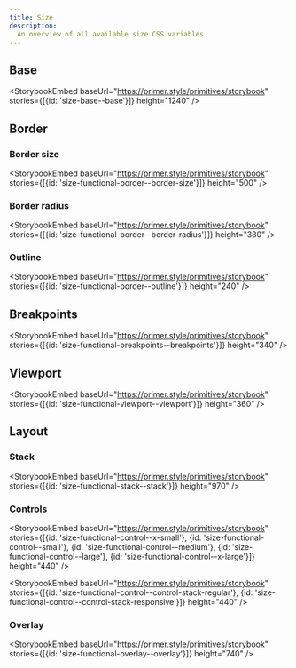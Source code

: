 ```yaml
---
title: Size
description:
  An overview of all available size CSS variables
---
```



## Base

<StorybookEmbed
  baseUrl="https://primer.style/primitives/storybook"
  stories={[{id: 'size-base--base'}]}
  height="1240"
/>

## Border

### Border size

<StorybookEmbed
  baseUrl="https://primer.style/primitives/storybook"
  stories={[{id: 'size-functional-border--border-size'}]}
  height="500"
/>

### Border radius

<StorybookEmbed
  baseUrl="https://primer.style/primitives/storybook"
  stories={[{id: 'size-functional-border--border-radius'}]}
  height="380"
/>

### Outline

<StorybookEmbed
  baseUrl="https://primer.style/primitives/storybook"
  stories={[{id: 'size-functional-border--outline'}]}
  height="240"
/>

## Breakpoints

<StorybookEmbed
  baseUrl="https://primer.style/primitives/storybook"
  stories={[{id: 'size-functional-breakpoints--breakpoints'}]}
  height="340"
/>

## Viewport

<StorybookEmbed
  baseUrl="https://primer.style/primitives/storybook"
  stories={[{id: 'size-functional-viewport--viewport'}]}
  height="360"
/>

## Layout

### Stack

<StorybookEmbed
  baseUrl="https://primer.style/primitives/storybook"
  stories={[{id: 'size-functional-stack--stack'}]}
  height="970"
/>

### Controls

<StorybookEmbed
  baseUrl="https://primer.style/primitives/storybook"
  stories={[{id: 'size-functional-control--x-small'}, {id: 'size-functional-control--small'}, {id: 'size-functional-control--medium'}, {id: 'size-functional-control--large'}, {id: 'size-functional-control--x-large'}]}
  height="440"
/>

<StorybookEmbed
  baseUrl="https://primer.style/primitives/storybook"
  stories={[{id: 'size-functional-control--control-stack-regular'}, {id: 'size-functional-control--control-stack-responsive'}]}
  height="440"
/>

### Overlay

<StorybookEmbed
  baseUrl="https://primer.style/primitives/storybook"
  stories={[{id: 'size-functional-overlay--overlay'}]}
  height="740"
/>
